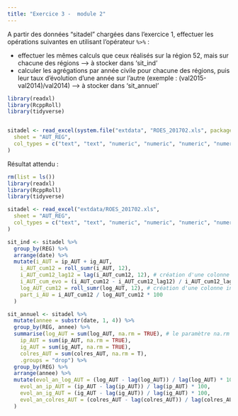 ```yaml
---
title: "Exercice 3 -  module 2"
---  
```


A partir des données “sitadel” chargées dans l'exercice 1, effectuer les opérations suivantes en utilisant l’opérateur `%>%` :  

   - effectuer les mêmes calculs que ceux réalisés sur la région 52, mais sur chacune des régions --> à stocker dans 'sit_ind'  
   - calculer les agrégations par année civile pour chacune des régions, puis leur taux d’évolution d’une année sur l’autre 
     (exemple : (val2015-val2014)/val2014) --> à stocker dans 'sit_annuel'  

```r
library(readxl)
library(RcppRoll)
library(tidyverse)


sitadel <- read_excel(system.file("extdata", "ROES_201702.xls", package = "savoirfR"),
  sheet = "AUT_REG",
  col_types = c("text", "text", "numeric", "numeric", "numeric", "numeric")
)

```

Résultat attendu :   

```r
rm(list = ls())
library(readxl)
library(RcppRoll)
library(tidyverse)

sitadel <- read_excel("extdata/ROES_201702.xls",
  sheet = "AUT_REG",
  col_types = c("text", "text", "numeric", "numeric", "numeric", "numeric")
)
```

```r
sit_ind <- sitadel %>%
  group_by(REG) %>%
  arrange(date) %>%
  mutate(i_AUT = ip_AUT + ig_AUT,
    i_AUT_cum12 = roll_sumr(i_AUT, 12),
    i_AUT_cum12_lag12 = lag(i_AUT_cum12, 12), # création d'une colonne intermédiaire qui décale les valeurs de 12 mois pour mettre côte à côte les cumul d'autorisations espacés de 12 mois
    i_AUT_cum_evo = (i_AUT_cum12 - i_AUT_cum12_lag12) / i_AUT_cum12_lag12 * 100,
    log_AUT_cum12 = roll_sumr(log_AUT, 12), # création d'une colonne intermédiaire pour calculer le cumul de logements autorisés les 12 derniers mois
    part_i_AU = i_AUT_cum12 / log_AUT_cum12 * 100
  )

sit_annuel <- sitadel %>%
  mutate(annee = substr(date, 1, 4)) %>%
  group_by(REG, annee) %>%
  summarise(log_AUT = sum(log_AUT, na.rm = TRUE), # le paramètre na.rm = TRUE permet d'ignorer les éventuelles valeusr manquantes
    ip_AUT = sum(ip_AUT, na.rm = TRUE),
    ig_AUT = sum(ig_AUT, na.rm = TRUE),
    colres_AUT = sum(colres_AUT, na.rm = T),
    .groups = "drop") %>%
  group_by(REG) %>%
  arrange(annee) %>%
  mutate(evol_an_log_AUT = (log_AUT - lag(log_AUT)) / lag(log_AUT) * 100,
    evol_an_ip_AUT = (ip_AUT - lag(ip_AUT)) / lag(ip_AUT) * 100,
    evol_an_ig_AUT = (ig_AUT - lag(ig_AUT)) / lag(ig_AUT) * 100,
    evol_an_colres_AUT = (colres_AUT - lag(colres_AUT)) / lag(colres_AUT) * 100
  )

```


